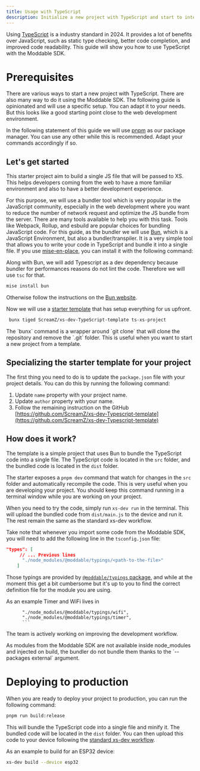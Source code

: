 ```yaml
---
title: Usage with TypeScript
description: Initialize a new project with TypeScript and start to interact with some hardware!
---
```



Using [TypeScript](https://www.typescriptlang.org/) is a industry standard in 2024. It provides a lot of benefits over JavaScript, such as static type checking, better code completion, and improved code readability. This guide will show you how to use TypeScript with the Moddable SDK.

# Prerequisites

There are various ways to start a new project with TypeScript. There are also many way to do it using the Moddable SDK. The following guide is opinionated and will use a specific setup. You can adapt it to your needs. But this looks like a good starting point close to the web development environment.

In the following statement of this guide we will use [pnpm](https://pnpm.io/installation) as our package manager. You can use any other while this is recommended. Adapt your commands accordingly if so.

## Let's get started

This starter project aim to build a single JS file that will be passed to XS. This helps developers coming from the web to have a more familiar environment and also to have a better development experience.

For this purpose, we will use a bundler tool which is very popular in the JavaScript community, especially in the web development where you want to reduce the number of network request and optimize the JS bundle from the server. There are many tools available to help you with this task. Tools like Webpack, Rollup, and esbuild are popular choices for bundling JavaScript code.
For this guide, as the bundler we will use [Bun](https://bun.sh/), which is a JavaScript Environment, but also a bundler/transpiler. It is a very simple tool that allows you to write your code in TypeScript and bundle it into a single file. If you use [mise-en-place](https://mise.jdx.dev/getting-started.html), you can install it with the following command:

Along with Bun, we will add Typescript as a dev dependency because bundler for performances reasons do not lint the code. Therefore we will use `tsc` for that.

```bash
mise install bun
```

Otherwise follow the instructions on the [Bun website](https://bun.sh/).

Now we will use a [starter template](https://github.com/ScreamZ/xs-dev-Typescript-template) that has setup everything for us upfront.

```bash
 bunx tiged ScreamZ/xs-dev-TypeScript-template ts-xs-project
```

<Aside>
  The `bunx` command is a wrapper around `git clone` that will clone the
  repository and remove the `.git` folder. This is useful when you want to start
  a new project from a template.
</Aside>

## Specializing the starter template for your project

The first thing you need to do is to update the `package.json` file with your project details. You can do this by running the following command:

1. Update `name` property with your project name.
2. Update `author` property with your name.
3. Follow the remaining instruction on the GitHub [https://github.com/ScreamZ/xs-dev-Typescript-template](https://github.com/ScreamZ/xs-dev-Typescript-template)

## How does it work?

The template is a simple project that uses Bun to bundle the TypeScript code into a single file. The TypeScript code is located in the `src` folder, and the bundled code is located in the `dist` folder.

The starter exposes a `pnpm dev` command that watch for changes in the `src` folder and automatically recompile the code. This is very useful when you are developing your project. You should keep this command running in a terminal window while you are working on your project.

When you need to try the code, simply run `xs-dev run` in the terminal. This will upload the bundled code from `dist/main.js` to the device and run it. The rest remain the same as the standard xs-dev workflow.

Take note that whenever you import some code from the Moddable SDK, you will need to add the following line in the `tsconfig.json` file:

```json
"types": [
     // ... Previous lines
      "./node_modules/@moddable/typings/<path-to-the-file>"
    ]
```

Those typings are provided by [`@moddable/typings` package](https://github.com/Moddable-OpenSource/moddable/tree/4142d4d353960ea7ede15d56864d841de692a68d/typings), and while at the moment this get a bit cumbersome but it's up to you to find the correct definition file for the module you are using.

As an example Timer and WiFi lives in

````
      "./node_modules/@moddable/typings/wifi",
      "./node_modules/@moddable/typings/timer",
      ```
````

The team is actively working on improving the development workflow.

<Aside>
  As modules from the Moddable SDK are not available inside node_modules and
  injected on build, the bundler do not bundle them thanks to the `--packages
  external` argument.
</Aside>

# Deploying to production

When you are ready to deploy your project to production, you can run the following command:

```bash
pnpm run build:release
```

This will bundle the TypeScript code into a single file and minify it. The bundled code will be located in the `dist` folder. You can then upload this code to your device following the [standard xs-dev workflow](/features/run#building-projects-for-release).

As an example to build for an ESP32 device:

```bash
xs-dev build --device esp32
```
